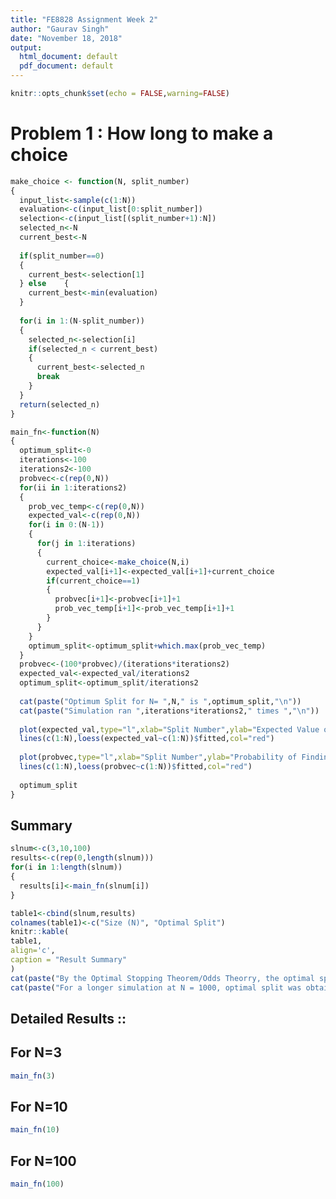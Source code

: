 ```yaml
---
title: "FE8828 Assignment Week 2"
author: "Gaurav Singh"
date: "November 18, 2018"
output:
  html_document: default
  pdf_document: default
---
```


```r
knitr::opts_chunk$set(echo = FALSE,warning=FALSE)
```

# Problem 1 : How long to make a choice

```r
make_choice <- function(N, split_number)
{
  input_list<-sample(c(1:N))
  evaluation<-c(input_list[0:split_number])
  selection<-c(input_list[(split_number+1):N])
  selected_n<-N
  current_best<-N
  
  if(split_number==0)
  {
    current_best<-selection[1]
  } else    {
    current_best<-min(evaluation)
  }
  
  for(i in 1:(N-split_number))
  {
    selected_n<-selection[i]
    if(selected_n < current_best)
    {
      current_best<-selected_n
      break
    }	
  }
  return(selected_n)
}

main_fn<-function(N)
{
  optimum_split<-0
  iterations<-100
  iterations2<-100
  probvec<-c(rep(0,N))
  for(ii in 1:iterations2)
  {
    prob_vec_temp<-c(rep(0,N))
    expected_val<-c(rep(0,N))
    for(i in 0:(N-1))
    {
      for(j in 1:iterations)
      {
        current_choice<-make_choice(N,i)
        expected_val[i+1]<-expected_val[i+1]+current_choice
        if(current_choice==1)
        {
          probvec[i+1]<-probvec[i+1]+1
          prob_vec_temp[i+1]<-prob_vec_temp[i+1]+1
        }
      }
    }
    optimum_split<-optimum_split+which.max(prob_vec_temp)
  }
  probvec<-(100*probvec)/(iterations*iterations2)
  expected_val<-expected_val/iterations2
  optimum_split<-optimum_split/iterations2
  
  cat(paste("Optimum Split for N= ",N," is ",optimum_split,"\n"))
  cat(paste("Simulation ran ",iterations*iterations2," times ","\n"))
  
  plot(expected_val,type="l",xlab="Split Number",ylab="Expected Value of Rank selected",lwd=2)
  lines(c(1:N),loess(expected_val~c(1:N))$fitted,col="red")
  
  plot(probvec,type="l",xlab="Split Number",ylab="Probability of Finding Best Rank(%)", lwd=2)
  lines(c(1:N),loess(probvec~c(1:N))$fitted,col="red")
  
  optimum_split
}
```
## Summary
```r
slnum<-c(3,10,100)
results<-c(rep(0,length(slnum)))
for(i in 1:length(slnum))
{
  results[i]<-main_fn(slnum[i])
}

```
```r
table1<-cbind(slnum,results)
colnames(table1)<-c("Size (N)", "Optimal Split")
knitr::kable(
table1,
align='c',
caption = "Result Summary"
)
cat(paste("By the Optimal Stopping Theorem/Odds Theorry, the optimal split is close to 1/e = ",round(exp(-1)*100,digits=2),"%","\n"))
cat(paste("For a longer simulation at N = 1000, optimal split was obtained to be  = 367.88","\n"))
```
## Detailed Results ::
##
## For N=3
```r
main_fn(3)
```

## For N=10
```r
main_fn(10)
```

## For N=100
```r
main_fn(100)
```